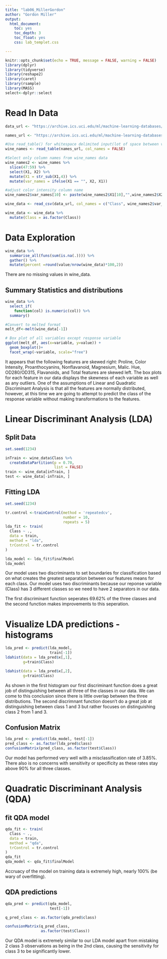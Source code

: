 ---
title: "lab06_MillerGordon"
author: "Gordon Miller"
output: 
  html_document:
    toc: yes
    toc_depth: 3
    toc_float: yes
    css: lab_templet.css

---

```{r setup, include=FALSE}
knitr::opts_chunk$set(echo = TRUE, message = FALSE, warning = FALSE)
library(dplyr)
library(tidyverse)
library(reshape2)
library(caret)
library(rsample)    
library(MASS)
select<-dplyr::select
```

# Read In Data
```{r}
data_url <- "https://archive.ics.uci.edu/ml/machine-learning-databases/wine/wine.data"

names_url <- "https://archive.ics.uci.edu/ml/machine-learning-databases/wine/wine.names"

#Use read_table() for whitespace delimited input(lot of space between values in data)
wine_names <- read_table(names_url, col_names = FALSE)

#Select only column names from wine_names data
wine_names2 <- wine_names %>% 
  slice(47:59) %>% 
  select(X1, X2) %>% 
  mutate(X1 = str_sub(X1,4)) %>% 
  mutate(var_names = ifelse(X1 == "", X2, X1))

#adjust color intensity column name
wine_names2$var_names[10] <- paste(wine_names2$X1[10],"",wine_names2$X2[10])

wine_data <- read_csv(data_url, col_names = c("Class", wine_names2$var_names))

wine_data <- wine_data %>% 
  mutate(Class = as.factor(Class))
```

# Data Exploration
```{r}
wine_data %>% 
  summarise_all(funs(sum(is.na(.)))) %>% 
  gather() %>% 
  mutate(percent =round(value/nrow(wine_data)*100,2))
```
There are no missing values in wine_data.

## Summary Statistics and distributions
```{r}
wine_data %>% 
  select_if(
    function(col) is.numeric(col)) %>% 
  summary()

#Convert to melted format
melt_df<-melt(wine_data[-1])

# Box plot of all variables except response variable
ggplot(melt_df, aes(x=variable, y=value)) + 
  geom_boxplot()+
  facet_wrap(~variable, scale="free")
```
It appears that the following features are skewed right: Proline, Color Intensity, Proanthocyanins, Nonflavanoid, Magnesium, Malic. Hue,  OD280/OD315, Flavanoids, and Total features are skewed left. The box plots for each feature in our data displays the skewness of each variable as well as any outliers. One of the assumptions of Linear and Quadratic Discriminant Analysis is that all the features are normally distributed, however, at this time we are going to attempt to predict the class of the response variable without making transformations to the features. 

# Linear Discriminant Analysis (LDA)

## Split Data
```{r}
set.seed(1234)

inTrain <- wine_data$Class %>%
  createDataPartition(p = 0.70, 
                      list = FALSE)
train <- wine_data[inTrain, ]
test <- wine_data[-inTrain, ]
```

## Fitting LDA
```{r}
set.seed(1234)

tr.control <-trainControl(method = 'repeatedcv',
                          number = 10,
                          repeats = 5)
lda_fit <- train(
  Class ~ .,
  data = train,
  method = "lda",
  trControl = tr.control
)

lda_model <- lda_fit$finalModel
lda_model
```
Our model uses two discriminants to set boundaries for classification based on what creates the greatest separation between our features means for each class. Our model uses two discriminants because our reponse variable (Class) has 3 different classes so we need to have 2 separators in our data. 

The first discriminant function seperates 69.62% of the three classes and the second function makes improvements to this seperation.

# Visualize LDA predictions - histograms
```{r}
lda_pred <- predict(lda_model, 
                    train[-1])
ldahist(data = lda_pred$x[,1], 
        g=train$Class)

ldahist(data = lda_pred$x[,2], 
        g=train$Class)
```
As shown in the first histogram our first discriminant function does a great job of distinguishing between all three of the classes in our data. We can come to this conclusion since there is little overlap between the three distributions. The second discrimnant function doesn't do a great job at distinguishing between class 1 and 3 but rather focuses on distinguishing class 2 from 1 and 3. 

## Confusion Matrix
```{r}
lda_pred <- predict(lda_model, test[-1])
pred_class <- as.factor(lda_pred$class)
confusionMatrix(pred_class, as.factor(test$Class))
```
Our model has performed very well with a misclassification rate of 3.85%. There also is no concerns with sensitivity or specificity as these rates stay above 90% for all three classes. 

# Quadratic Discriminant Analysis (QDA)
## fit QDA model
```{r}
qda_fit <- train(
  Class ~ .,
  data = train,
  method = "qda",
  trControl = tr.control
)
qda_fit
qda_model <- qda_fit$finalModel
```
Accruacy of the model on training data is extremely high, nearly 100% (be wary of overfitting).


## QDA predictions
```{r}
qda_pred <- predict(qda_model, 
                    test[-1])

q_pred_class <- as.factor(qda_pred$class)

confusionMatrix(q_pred_class,
                as.factor(test$Class))
```
Our QDA model is extremely similar to our LDA model apart from mistaking 2 class 3 observations as being in the 2nd class, causing the sensitivity for class 3 to be significantly lower.